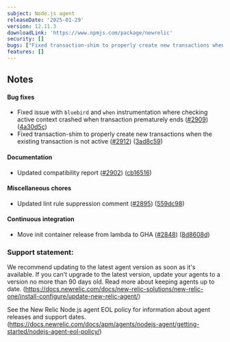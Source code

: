 ```yaml
---
subject: Node.js agent
releaseDate: '2025-01-29'
version: 12.11.3
downloadLink: 'https://www.npmjs.com/package/newrelic'
security: []
bugs: ["Fixed transaction-shim to properly create new transactions when the existing transaction is not active","Fixed issue with `bluebird` and `when` instrumentation where checking active context crashed when transaction prematurely ends"]
features: []
---
```


## Notes

#### Bug fixes

* Fixed issue with `bluebird` and `when` instrumentation where checking active context crashed when transaction prematurely ends ([#2909](https://github.com/newrelic/node-newrelic/pull/2909)) ([4a30d5c](https://github.com/newrelic/node-newrelic/commit/4a30d5c5082e963cca3664f2ed152017f6360d21))
* Fixed transaction-shim to properly create new transactions when the existing transaction is not active ([#2912](https://github.com/newrelic/node-newrelic/pull/2912)) ([3ad8c59](https://github.com/newrelic/node-newrelic/commit/3ad8c59e15e037a366ddf6803729b61ecfa701f3))

#### Documentation

* Updated compatibility report ([#2902](https://github.com/newrelic/node-newrelic/pull/2902)) ([cb16516](https://github.com/newrelic/node-newrelic/commit/cb16516e90a3dc2cefb98e6131a7243412aefbfc))

#### Miscellaneous chores

* Updated lint rule suppression comment ([#2895](https://github.com/newrelic/node-newrelic/pull/2895)) ([559dc98](https://github.com/newrelic/node-newrelic/commit/559dc98e18c8ba8280b73779780f3efc1c946ed7))

#### Continuous integration

* Move init container release from lambda to GHA ([#2848](https://github.com/newrelic/node-newrelic/pull/2848)) ([8d8608d](https://github.com/newrelic/node-newrelic/commit/8d8608d1089cafaeb8c17354034c96fe1b49597a))


### Support statement:

We recommend updating to the latest agent version as soon as it's available. If you can't upgrade to the latest version, update your agents to a version no more than 90 days old. Read more about keeping agents up to date. (https://docs.newrelic.com/docs/new-relic-solutions/new-relic-one/install-configure/update-new-relic-agent/)

See the New Relic Node.js agent EOL policy for information about agent releases and support dates. (https://docs.newrelic.com/docs/apm/agents/nodejs-agent/getting-started/nodejs-agent-eol-policy/)